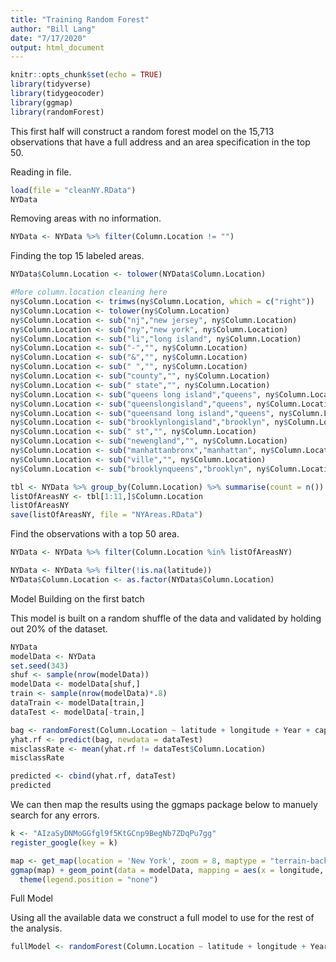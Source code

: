 ```yaml
---
title: "Training Random Forest"
author: "Bill Lang"
date: "7/17/2020"
output: html_document
---
```


```r
knitr::opts_chunk$set(echo = TRUE)
library(tidyverse)
library(tidygeocoder)
library(ggmap)
library(randomForest)
```


This first half will construct a random forest model on the 15,713 observations that have a full address and an area specification in the top 50.

Reading in file.

```r
load(file = "cleanNY.RData")
NYData
```

Removing areas with no information. 

```r
NYData <- NYData %>% filter(Column.Location != "") 
```

Finding the top 15 labeled areas.

```r
NYData$Column.Location <- tolower(NYData$Column.Location)

#More column.location cleaning here
ny$Column.Location <- trimws(ny$Column.Location, which = c("right"))
ny$Column.Location <- tolower(ny$Column.Location)
ny$Column.Location <- sub("nj","new jersey", ny$Column.Location)
ny$Column.Location <- sub("ny","new york", ny$Column.Location)
ny$Column.Location <- sub("li","long island", ny$Column.Location)
ny$Column.Location <- sub("-","", ny$Column.Location)
ny$Column.Location <- sub("&","", ny$Column.Location)
ny$Column.Location <- sub(" ","", ny$Column.Location)
ny$Column.Location <- sub("county","", ny$Column.Location)
ny$Column.Location <- sub(" state","", ny$Column.Location)
ny$Column.Location <- sub("queens long island","queens", ny$Column.Location)
ny$Column.Location <- sub("queenslongisland","queens", ny$Column.Location)
ny$Column.Location <- sub("queensand long island","queens", ny$Column.Location)
ny$Column.Location <- sub("brooklynlongisland","brooklyn", ny$Column.Location)
ny$Column.Location <- sub(" st","", ny$Column.Location)
ny$Column.Location <- sub("newengland","", ny$Column.Location)
ny$Column.Location <- sub("manhattanbronx","manhattan", ny$Column.Location)
ny$Column.Location <- sub("ville","", ny$Column.Location)
ny$Column.Location <- sub("brooklynqueens","brooklyn", ny$Column.Location)

tbl <- NYData %>% group_by(Column.Location) %>% summarise(count = n()) %>% arrange(desc(count))
listOfAreasNY <- tbl[1:11,]$Column.Location
listOfAreasNY
save(listOfAreasNY, file = "NYAreas.RData")
```

Find the observations with a top 50 area. 

```r
NYData <- NYData %>% filter(Column.Location %in% listOfAreasNY) 
```

```r
NYData <- NYData %>% filter(!is.na(latitude))
NYData$Column.Location <- as.factor(NYData$Column.Location)
```

Model Building on the first batch

This model is built on a random shuffle of the data and validated by holding out 20% of the dataset. 
 
```r
NYData
modelData <- NYData 
set.seed(343)
shuf <- sample(nrow(modelData))
modelData <- modelData[shuf,]
train <- sample(nrow(modelData)*.8)
dataTrain <- modelData[train,]
dataTest <- modelData[-train,]
```


```r
bag <- randomForest(Column.Location ~ latitude + longitude + Year + capitalizedPrice, data = dataTrain, ntree = 1000, importance = TRUE)
yhat.rf <- predict(bag, newdata = dataTest)
misclassRate <- mean(yhat.rf != dataTest$Column.Location)
misclassRate
```

```r
predicted <- cbind(yhat.rf, dataTest)
predicted
```

We can then map the results using the ggmaps package below to manuely search for any errors.

```r
k <- "AIzaSyDNMoGGfgl9f5KtGCnp9BegNb7ZDqPu7gg"
register_google(key = k)
```

```r
map <- get_map(location = 'New York', zoom = 8, maptype = "terrain-background", source = 'google', color = 'color')
ggmap(map) + geom_point(data = modelData, mapping = aes(x = longitude, y = latitude, color = factor(Column.Location)), size = 1) +
  theme(legend.position = "none")
```


Full Model

Using all the available data we construct a full model to use for the rest of the analysis. 

```r
fullModel <- randomForest(Column.Location ~ latitude + longitude + Year + capitalizedPrice, data = NYData, ntree = 500, mtry = 2, importance = TRUE)
```


























